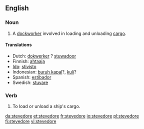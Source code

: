 {{rfv}}
==English==
{{wikipedia}}

===Noun===
{{en-noun}}

# A [[dockworker]] involved in loading and unloading [[cargo]].

====Translations====
* Dutch: [[dokwerker]] {{m}}? [[stuwadoor]]
* Finnish: [[ahtaaja]]
* [[Ido]]: [[stivisto]]
* Indonesian: [[buruh kapal]]?, [[kuli]]?
* Spanish: [[estibador]] {{m}}
* Swedish: [[stuvare]]

===Verb===
{{en-verb|stevedor|ing}}

# {{transitive}} To load or unload a ship's cargo.

[[da:stevedore]]
[[et:stevedore]]
[[fr:stevedore]]
[[io:stevedore]]
[[pl:stevedore]]
[[fi:stevedore]]
[[vi:stevedore]]